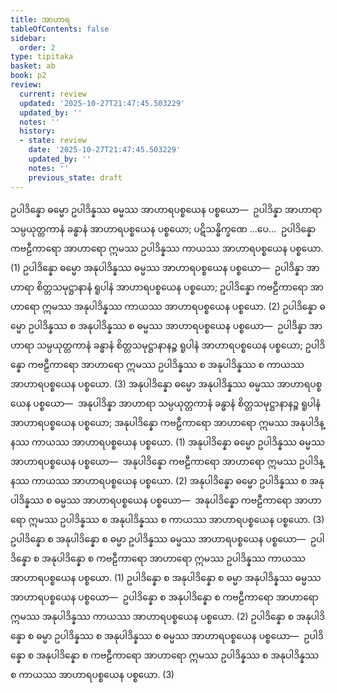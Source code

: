 ```yaml
---
title: အာဟာရ
tableOfContents: false
sidebar:
  order: 2
type: tipitaka
basket: ab
book: p2
review:
  current: review
  updated: '2025-10-27T21:47:45.503229'
  updated_by: ''
  notes: ''
  history:
  - state: review
    date: '2025-10-27T21:47:45.503229'
    updated_by: ''
    notes: ''
    previous_state: draft
---
```



<ReviewStatus review={frontmatter.review} showDetails={true} />

<HypothesisAnnotation frontmatter={frontmatter} />

<DynamicBreadcrumb />

<Division number="459" book="p2" e="ch" v="38" p="553">

<Paragraph number="3482" book="p2">
ဥပါဒိန္နော ဓမ္မော ဥပါဒိန္နဿ ဓမ္မဿ အာဟာရပစ္စယေန ပစ္စယော—  ဥပါဒိန္နာ အာဟာရာ သမ္ပယုတ္တကာနံ ခန္ဓာနံ အာဟာရပစ္စယေန ပစ္စယော; ပဋိသန္ဓိက္ခဏေ …ပေ…  ဥပါဒိန္နော ကဗဠီကာရော အာဟာရော ဣမဿ ဥပါဒိန္နဿ ကာယဿ အာဟာရပစ္စယေန ပစ္စယော. (1)
</Paragraph>

<Paragraph number="3483" book="p2">
ဥပါဒိန္နော ဓမ္မော အနုပါဒိန္နဿ ဓမ္မဿ အာဟာရပစ္စယေန ပစ္စယော—  ဥပါဒိန္နာ အာဟာရာ စိတ္တသမုဋ္ဌာနာနံ ရူပါနံ အာဟာရပစ္စယေန ပစ္စယော; ဥပါဒိန္နော ကဗဠီကာရော အာဟာရော ဣမဿ အနုပါဒိန္နဿ ကာယဿ အာဟာရပစ္စယေန ပစ္စယော. (2)
</Paragraph>

<Paragraph number="3484" book="p2">
ဥပါဒိန္နော ဓမ္မော ဥပါဒိန္နဿ စ အနုပါဒိန္နဿ စ ဓမ္မဿ အာဟာရပစ္စယေန ပစ္စယော—  ဥပါဒိန္နာ အာဟာရာ သမ္ပယုတ္တကာနံ ခန္ဓာနံ စိတ္တသမုဋ္ဌာနာနဉ္စ ရူပါနံ အာဟာရပစ္စယေန ပစ္စယော; ဥပါဒိန္နော ကဗဠီကာရော အာဟာရော ဣမဿ ဥပါဒိန္နဿ စ အနုပါဒိန္နဿ စ ကာယဿ အာဟာရပစ္စယေန ပစ္စယော. (3)
</Paragraph>

</Division>
<Division number="460" book="p2" e="ch" v="38" p="554">

<Paragraph number="3485" book="p2">
အနုပါဒိန္နော ဓမ္မော အနုပါဒိန္နဿ ဓမ္မဿ အာဟာရပစ္စယေန ပစ္စယော—  အနုပါဒိန္နာ အာဟာရာ သမ္ပယုတ္တကာနံ ခန္ဓာနံ စိတ္တသမုဋ္ဌာနာနဉ္စ ရူပါနံ အာဟာရပစ္စယေန ပစ္စယော; အနုပါဒိန္နော ကဗဠီကာရော အာဟာရော ဣမဿ အနုပါဒိန္နဿ ကာယဿ အာဟာရပစ္စယေန ပစ္စယော. (1)
</Paragraph>

<Paragraph number="3486" book="p2">
အနုပါဒိန္နော ဓမ္မော ဥပါဒိန္နဿ ဓမ္မဿ အာဟာရပစ္စယေန ပစ္စယော—  အနုပါဒိန္နော ကဗဠီကာရော အာဟာရော ဣမဿ ဥပါဒိန္နဿ ကာယဿ အာဟာရပစ္စယေန ပစ္စယော. (2)
</Paragraph>

<Paragraph number="3487" book="p2">
အနုပါဒိန္နော ဓမ္မော ဥပါဒိန္နဿ စ အနုပါဒိန္နဿ စ ဓမ္မဿ အာဟာရပစ္စယေန ပစ္စယော—  အနုပါဒိန္နော ကဗဠီကာရော အာဟာရော ဣမဿ ဥပါဒိန္နဿ စ အနုပါဒိန္နဿ စ ကာယဿ အာဟာရပစ္စယေန ပစ္စယော. (3)
</Paragraph>

<Paragraph number="3488" book="p2">
ဥပါဒိန္နော စ အနုပါဒိန္နော စ ဓမ္မာ ဥပါဒိန္နဿ ဓမ္မဿ အာဟာရပစ္စယေန ပစ္စယော—  ဥပါဒိန္နော စ အနုပါဒိန္နော စ ကဗဠီကာရော အာဟာရော ဣမဿ ဥပါဒိန္နဿ ကာယဿ အာဟာရပစ္စယေန ပစ္စယော. (1)
</Paragraph>

<Paragraph number="3489" book="p2">
ဥပါဒိန္နော စ အနုပါဒိန္နော စ ဓမ္မာ အနုပါဒိန္နဿ ဓမ္မဿ အာဟာရပစ္စယေန ပစ္စယော—  ဥပါဒိန္နော စ အနုပါဒိန္နော စ ကဗဠီကာရော အာဟာရော ဣမဿ အနုပါဒိန္နဿ ကာယဿ အာဟာရပစ္စယေန ပစ္စယော. (2)
</Paragraph>

<Paragraph number="3490" book="p2">
ဥပါဒိန္နော စ အနုပါဒိန္နော စ ဓမ္မာ ဥပါဒိန္နဿ စ အနုပါဒိန္နဿ စ ဓမ္မဿ အာဟာရပစ္စယေန ပစ္စယော—  ဥပါဒိန္နော စ အနုပါဒိန္နော စ ကဗဠီကာရော အာဟာရော ဣမဿ ဥပါဒိန္နဿ စ အနုပါဒိန္နဿ စ ကာယဿ အာဟာရပစ္စယေန ပစ္စယော. (3)
</Paragraph>
</Division>